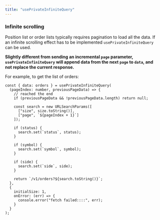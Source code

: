 ```yaml
---
title: "usePrivateInfiniteQuery"
---
```


### Infinite scrolling

Position list or order lists typically requires pagination to load all the data. If an infinite scrolling effect has to be implemented `usePrivateInfiniteQuery` can be used.

**Slightly different from sending an incremental `page` parameter, `usePrivateInfiniteQuery` will append data from the next `page` to `data`, and not replace the current response.**

For example, to get the list of orders:

```tsx
const { data: orders } = usePrivateInfiniteQuery(
  (pageIndex: number, previousPageData) => {
    // reached the end
    if (previousPageData && !previousPageData.length) return null;

    const search = new URLSearchParams([
      ["size", size.toString()],
      ["page", `${pageIndex + 1}`]
    ]);

    if (status) {
      search.set(`status`, status);
    }

    if (symbol) {
      search.set(`symbol`, symbol);
    }

    if (side) {
      search.set(`side`, side);
    }

    return `/v1/orders?${search.toString()}`;
  },
  {
    initialSize: 1,
    onError: (err) => {
      console.error("fetch failed::::", err);
    }
  }
);
```
